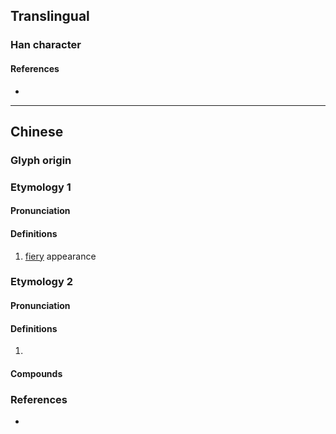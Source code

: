 {{character info}}
==Translingual==

===Han character===
{{Han char|rn=86|rad=火|as=24|sn=28|four=91814|canj=FMBO,XFMBO|ids=⿰火靈}}

====References====
* {{Han ref|kx=0688.180|dkj=19644|dj=1101.040|hdz=32250.250|uh=7227|ud=29223|bh=F9BC|bd=63932}}

----

==Chinese==

===Glyph origin===
{{Han etym}}

===Etymology 1===
{{zh-forms|s=𫞠}}

====Pronunciation====
{{zh-pron
|m=líng
|c=ling4
|mc=y
|oc=y
|cat=
}}

====Definitions====
{{zh-hanzi}}

# [[fiery]] appearance

===Etymology 2===
{{zh-forms|s=𫞠}}

====Pronunciation====
{{zh-pron
|m=
|c=leng5
|mc=
|oc=
|cat=
}}

====Definitions====
{{zh-hanzi}}

# {{lb|zh|Cantonese}} {{rfdef|zh}}

====Compounds====
{{zh-der|閃爧}}

===References===
* {{R:yue:mfccd}}
